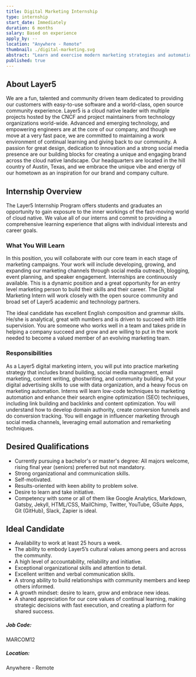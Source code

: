 ```yaml
---
title: Digital Marketing Internship
type: internship
start_date: Immediately
duration: 6 months
salary: Based on experience
apply_by: --
location: "Anywhere - Remote"
thumbnail: ./digital-marketing.svg
abstract: "Learn and exercise modern marketing strategies and automation as a Layer5 Digital Marketing Intern."
published: true
---
```





<CareerWrapper>
    <div className="body-sections">
        <h2 className="body-headers">About Layer5</h2>
        <p>
            We are a fun, talented and community driven team dedicated to providing our customers with easy-to-use software and a world-class,
            open source community experience. Layer5 is a cloud native leader with multiple projects hosted by the CNCF and project maintainers from technology organizations world-wide. Advanced and emerging technology, and empowering engineers are at the core
            of our company, and though we move at a very fast pace, we are committed to maintaining a work environment of continual
            learning and giving back to our community. A passion for great design, dedication to innovation and a strong social media
            presence are our building blocks for creating a unique and engaging brand across the cloud native landscape. Our headquarters
            are located in the hill country of Austin, Texas, and we embrace the unique vibe and energy of our hometown as an inspiration
            for our brand and company culture.
        </p>
    </div>
    <div className="body-sections">
        <h2 className="body-headers">Internship Overview</h2>
        <p>
            The Layer5 Internship Program offers students and graduates an opportunity to gain exposure to the inner workings of the
            fast-moving world of cloud native. We value all of our interns and commit to providing a comprehensive learning experience that
            aligns with individual interests and career goals.
        </p>
        <h3>What You Will Learn</h3>
        <p>
            In this position, you will collaborate with our core team in each stage of marketing campaigns. Your work will include developing,
            growing, and expanding our marketing channels through social media outreach, blogging, event planning, and speaker engagement.
            Internships are continuously available. This is a dynamic position and a great opportunity for an entry level marketing person to build their skills and their career. The Digital Marketing Intern will work closely with the open source community and broad set of Layer5 academic and technology partners.</p>
        <p>
            The ideal candidate has excellent English composition and grammar skills. He/she is analytical, great with numbers and is driven to succeed with little supervision. You are someone who works well in a team and takes pride in helping a company succeed and grow and are willing to put in the work needed to become a valued member of an evolving marketing team.
        </p>
        <h3>Responsibilities</h3>
        <p>
            As a Layer5 digital marketing intern, you will put into practice marketing strategy that includes brand building, social media managment, email marketing, content writing, ghostwriting, and community building. Put your digital advertising skills to use with data organization, and a heavy focus on marketing automation. Interns will learn low-code techniques to marketing automation and enhance their search engine optimization (SEO) techniques, including link building and backlinks and content optimization. You will understand how to develop domain authority, create conversion funnels and do conversion tracking. You will engage in influencer marketing through social media channels, leveraging email
            automation and remarketing techniques.
        </p>
    </div>
    <div className="qualification-section body-sections">
        <Col xs={12} lg={6} className="qualification-col">
            <h2 className="body-headers">Desired Qualifications</h2>
            <ul>
                <li>Currently pursuing a bachelor's or master's degree: All majors welcome, rising final year (seniors) preferred but not mandatory.</li>
                <li>Strong organizational and communication skills.</li>
                <li>Self-motivated.</li>
                <li>Results-oriented with keen ability to problem solve.</li>
                <li>Desire to learn and take initiative.</li>
                <li>Competency with some or all of them like Google Analytics, Markdown, Gatsby, Jekyll, HTML/CSS, MailChimp, Twitter, YouTube, GSuite Apps, Git (GitHub), Slack, Zapier is ideal.</li>
            </ul>
        </Col>
        <Col xs={12} lg={6} className="qualification-col">
            <h2 className="body-headers">Ideal Candidate</h2>
            <ul>
                <li>Availability to work at least 25 hours a week.</li>
                <li>The ability to embody Layer5’s cultural values among peers and across the community.</li>
                <li>A high level of accountability, reliability and initiative.</li>
                <li>Exceptional organizational skills and attention to detail.</li>
                <li>Excellent written and verbal communication skills.</li>
                <li>A strong ability to build relationships with community members and keep others informed.</li>
                <li>A growth mindset: desire to learn, grow and embrace new ideas.</li>
                <li>A shared appreciation for our core values of continual learning, making strategic decisions with fast execution, and creating a platform for shared success.</li>
            </ul>
        </Col>
    </div>
    <div className="job-details-footer">
        <span>
            <h5>Job Code:</h5>
            <p>MARCOM12</p>
        </span>
        <span>
            <h5>Location:</h5>
            <p>Anywhere - Remote</p>
        </span>
    </div>
    <PositionApply />
</CareerWrapper>
